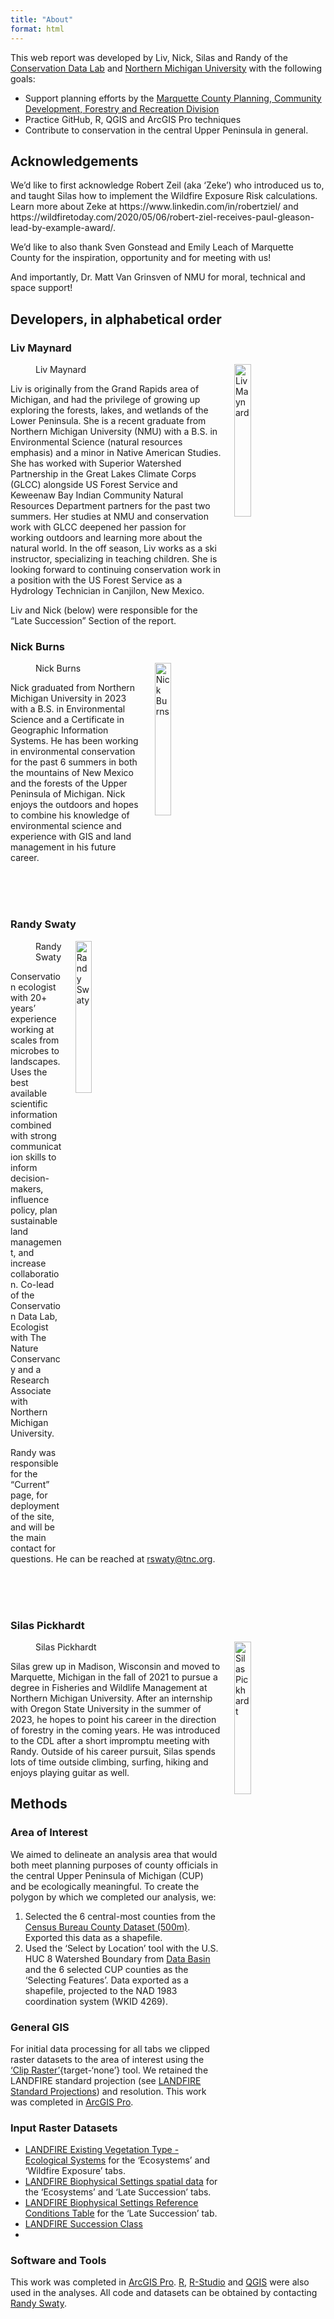 ```yaml
---
title: "About"
format: html
---
```


This web report was developed by Liv, Nick, Silas and Randy of the [Conservation Data Lab](https://conservationdatalab.org/) and [Northern Michigan University](https://nmu.edu/) with the following goals:

* Support planning efforts by the [Marquette County Planning, Community Development, Forestry and Recreation Division](https://www.co.marquette.mi.us/departments/planning/index.php) 
* Practice GitHub, R, QGIS and ArcGIS Pro techniques
* Contribute to conservation in the central Upper Peninsula in general.

## Acknowledgements

We'd like to first acknowledge Robert Zeil (aka 'Zeke') who introduced us to, and taught Silas how to implement the Wildfire Exposure Risk calculations.  Learn more about Zeke at https://www.linkedin.com/in/robertziel/ and https://wildfiretoday.com/2020/05/06/robert-ziel-receives-paul-gleason-lead-by-example-award/.

We'd like to also thank Sven Gonstead and Emily Leach of Marquette County for the inspiration, opportunity and for meeting with us!

And importantly, Dr. Matt Van Grinsven of NMU for moral, technical and space support!

## Developers, in alphabetical order

### Liv Maynard

![Liv Maynard](images/liv.jpg){style="float:right; margin-left: 5%; fig-align:right; width:25%;" }

Liv is originally from the Grand Rapids area of Michigan, and had the privilege of growing up exploring the forests, lakes, and wetlands of the Lower Peninsula. She is a recent graduate from Northern Michigan University (NMU) with a B.S. in Environmental Science (natural resources emphasis) and a minor in Native American Studies. She has worked with Superior Watershed Partnership in the Great Lakes Climate Corps (GLCC) alongside US Forest Service and Keweenaw Bay Indian Community Natural Resources Department partners for the past two summers. Her studies at NMU and conservation work with GLCC deepened her passion for working outdoors and learning more about the natural world. In the off season, Liv works as a ski instructor, specializing in teaching children. She is looking forward to continuing conservation work in a position with the US Forest Service as a Hydrology Technician in Canjilon, New Mexico. 

Liv and Nick (below) were responsible for the "Late Succession" Section of the report. 

### Nick Burns

![Nick Burns](images/nick.jpg){style="float:right; margin-left: 5%; fig-align:right; width:25%;" }

Nick graduated from Northern Michigan University in 2023 with a B.S. in Environmental Science and a Certificate in Geographic Information Systems. He has been working in environmental conservation for the past 6 summers in both the mountains of New Mexico and the forests of the Upper Peninsula of Michigan. Nick enjoys the outdoors and hopes to combine his knowledge of environmental science and experience with GIS and land management in his future career. 

<br>
<br>
<br>

### Randy Swaty

![Randy Swaty](images/randy.JPEG){style="float:right; margin-left: 5%; fig-align:right; width:25%;" }

Conservation ecologist with 20+ years’ experience working at scales from microbes to landscapes.  Uses the best available scientific information combined with strong communication skills to inform decision-makers, influence policy, plan sustainable land management, and increase collaboration.  Co-lead of the Conservation Data Lab, Ecologist with The Nature Conservancy and a Research Associate with Northern Michigan University. 

Randy was responsible for the "Current" page, for deployment of the site, and will be the main contact for questions.  He can be reached at [rswaty@tnc.org](mailto:rswaty@tnc.org){target="blank"}.

<br>
<br>
<br>

### Silas Pickhardt

![Silas Pickhardt](images/silas.jpg){style="float:right; margin-left: 5%; fig-align:right; width:25%;" }

Silas grew up in Madison, Wisconsin and moved to Marquette, Michigan in the fall of 2021 to pursue a degree in Fisheries and Wildlife Management at Northern Michigan University. After an internship with Oregon State University in the summer of 2023, he hopes to point his career in the direction of forestry in the coming years. He was introduced to the CDL after a short impromptu meeting with Randy. Outside of his career pursuit, Silas spends lots of time outside climbing, surfing, hiking and enjoys playing guitar as well. 


## Methods

### Area of Interest
We aimed to delineate an analysis area that would both meet planning purposes of county officials in the central Upper Peninsula of Michigan (CUP) and be ecologically meaningful.  To create the polygon by which we completed our analysis, we:

1. Selected the 6 central-most counties from the [Census Bureau County Dataset (500m)](https://www.census.gov/geographies/mapping-files/time-series/geo/carto-boundary-file.html).  Exported this data as a shapefile.
2. Used the 'Select by Location' tool with the U.S. HUC 8 Watershed Boundary from [Data Basin](https://databasin.org/maps/0f726f5eed644715ba119446f0cec417/) and the 6 selected CUP counties as the 'Selecting Features'.  Data exported as a shapefile, projected to the NAD 1983 coordination system (WKID 4269). 

### General GIS
For initial data processing for all tabs we clipped raster datasets to the area of interest using the ['Clip Raster'](https://pro.arcgis.com/en/pro-app/latest/tool-reference/data-management/clip.htm){target-'none'} tool.  We retained the LANDFIRE standard projection (see [LANDFIRE Standard Projections](https://www.landfire.gov/faqs){target='none'}) and resolution.  This work was completed in [ArcGIS Pro](https://www.esri.com/en-us/arcgis/products/arcgis-pro/overview){target='none'}.

### Input Raster Datasets

* [LANDFIRE Existing Vegetation Type - Ecological Systems](https://landfire.gov/vegetation/evt) for the 'Ecosystems' and 'Wildfire Exposure' tabs.
* [LANDFIRE Biophysical Settings spatial data](https://landfire.gov/vegetation/bps){target='none'} for the 'Ecosystems' and 'Late Succession' tabs.
* [LANDFIRE Biophysical Settings Reference Conditions Table](https://landfire.gov/vegetation/bps-models) for the 'Late Succession' tab.
* [LANDFIRE Succession Class](https://landfire.gov/vegetation/sclass){target='none'}
* 





### Software and Tools
This work was completed in [ArcGIS Pro](https://www.esri.com/en-us/arcgis/products/arcgis-pro/overview).  [R](https://www.r-project.org/), [R-Studio](https://posit.co/download/rstudio-desktop/) and [QGIS](https://qgis.org/en/site/) were also used in the analyses. All code and datasets can be obtained by contacting [Randy Swaty](mailto:rswaty@tnc.org){target="blank"}.